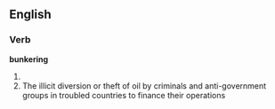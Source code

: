 ==English==

===Verb===
'''bunkering'''

# {{present participle of|[[bunker]]}}
# The illicit diversion or theft of oil by criminals and anti-government groups in troubled countries to finance their operations